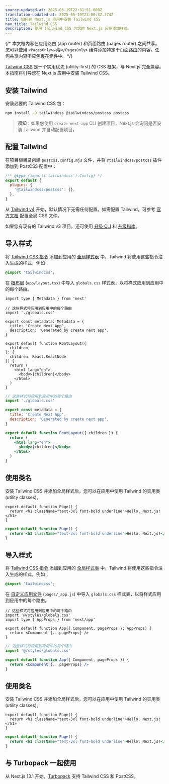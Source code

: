 ```yaml
---
source-updated-at: 2025-05-19T22:31:51.000Z
translation-updated-at: 2025-05-19T23:00:32.374Z
title: 如何在 Next.js 应用中安装 Tailwind CSS
nav_title: Tailwind CSS
description: 使用 Tailwind CSS 为您的 Next.js 应用添加样式。
---
```


{/* 本文档内容在应用路由 (app router) 和页面路由 (pages router) 之间共享。您可以使用 `<PagesOnly>内容</PagesOnly>` 组件添加特定于页面路由的内容。任何共享内容不应包裹在组件中。*/}

[Tailwind CSS](https://tailwindcss.com/) 是一个实用优先 (utility-first) 的 CSS 框架，与 Next.js 完全兼容。本指南将引导您在 Next.js 应用中安装 Tailwind CSS。

## 安装 Tailwind

安装必要的 Tailwind CSS 包：

```bash filename="终端"
npm install -D tailwindcss @tailwindcss/postcss postcss
```

> **须知**：如果您使用 `create-next-app` CLI 创建项目，Next.js 会询问是否安装 Tailwind 并自动配置项目。

## 配置 Tailwind

在项目根目录创建 `postcss.config.mjs` 文件，并将 `@tailwindcss/postcss` 插件添加到 PostCSS 配置中：

```js filename="postcss.config.mjs" highlight={4}
/** @type {import('tailwindcss').Config} */
export default {
  plugins: {
    '@tailwindcss/postcss': {},
  },
}
```

从 [Tailwind v4](https://tailwindcss.com/blog/tailwindcss-v4) 开始，默认情况下无需任何配置。如需配置 Tailwind，可参考 [官方文档](https://tailwindcss.com/blog/tailwindcss-v4#css-first-configuration) 配置全局 CSS 文件。

如果您有现有的 Tailwind v3 项目，还可使用 [升级 CLI](https://tailwindcss.com/docs/upgrade-guide) 和 [升级指南](https://tailwindcss.com/docs/upgrade-guide)。

<AppOnly>

## 导入样式

将 [Tailwind CSS 指令](https://tailwindcss.com/docs/functions-and-directives#directives) 添加到应用的 [全局样式表](/docs/app/getting-started/css#global-css) 中，Tailwind 将使用这些指令注入生成的样式，例如：

```css filename="app/globals.css"
@import 'tailwindcss';
```

在 [根布局](/docs/app/building-your-application/routing/layouts-and-templates#root-layout-required) (`app/layout.tsx`) 中导入 `globals.css` 样式表，以将样式应用到应用中的每个路由。

```tsx filename="app/layout.tsx" switcher
import type { Metadata } from 'next'

// 这些样式将应用到应用中的每个路由
import './globals.css'

export const metadata: Metadata = {
  title: 'Create Next App',
  description: 'Generated by create next app',
}

export default function RootLayout({
  children,
}: {
  children: React.ReactNode
}) {
  return (
    <html lang="en">
      <body>{children}</body>
    </html>
  )
}
```

```jsx filename="app/layout.js" switcher
// 这些样式将应用到应用中的每个路由
import './globals.css'

export const metadata = {
  title: 'Create Next App',
  description: 'Generated by create next app',
}

export default function RootLayout({ children }) {
  return (
    <html lang="en">
      <body>{children}</body>
    </html>
  )
}
```

## 使用类名

安装 Tailwind CSS 并添加全局样式后，您可以在应用中使用 Tailwind 的实用类 (utility classes)。

```tsx filename="app/page.tsx" switcher
export default function Page() {
  return <h1 className="text-3xl font-bold underline">Hello, Next.js!</h1>
}
```

```jsx filename="app/page.js" switcher
export default function Page() {
  return <h1 className="text-3xl font-bold underline">Hello, Next.js!</h1>
}
```

</AppOnly>

<PagesOnly>

## 导入样式

将 [Tailwind CSS 指令](https://tailwindcss.com/docs/functions-and-directives#directives) 添加到应用的 [全局样式表](/docs/app/getting-started/css#global-css) 中，Tailwind 将使用这些指令注入生成的样式，例如：

```css filename="styles/globals.css"
@import 'tailwindcss';
```

在 [自定义应用文件](/docs/pages/building-your-application/routing/custom-app) (`pages/_app.js`) 中导入 `globals.css` 样式表，以将样式应用到应用中的每个路由。

```tsx filename="pages/_app.tsx" switcher
// 这些样式将应用到应用中的每个路由
import '@/styles/globals.css'
import type { AppProps } from 'next/app'

export default function App({ Component, pageProps }: AppProps) {
  return <Component {...pageProps} />
}
```

```jsx filename="pages/_app.js" switcher
// 这些样式将应用到应用中的每个路由
import '@/styles/globals.css'

export default function App({ Component, pageProps }) {
  return <Component {...pageProps} />
}
```

## 使用类名

安装 Tailwind CSS 并添加全局样式后，您可以在应用中使用 Tailwind 的实用类 (utility classes)。

```tsx filename="pages/index.tsx" switcher
export default function Page() {
  return <h1 className="text-3xl font-bold underline">Hello, Next.js!</h1>
}
```

```jsx filename="pages/index.js" switcher
export default function Page() {
  return <h1 className="text-3xl font-bold underline">Hello, Next.js!</h1>
}
```

</PagesOnly>

## 与 Turbopack 一起使用

从 Next.js 13.1 开始，[Turbopack](https://turbo.build/pack/docs/features/css#tailwind-css) 支持 Tailwind CSS 和 PostCSS。